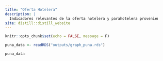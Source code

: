```yaml
---
title: "Oferta Hotelera"
description: |
  Indicadores relevantes de la oferta hotelera y parahotelera proveniente del Padrón Único Nacional de Alojamientos (PUNA)
site: distill::distill_website
---
```


```r
knitr::opts_chunk$set(echo = FALSE, message = F)

puna_data <- readRDS("outputs/graph_puna.rds")
```

```r
puna_data
```
